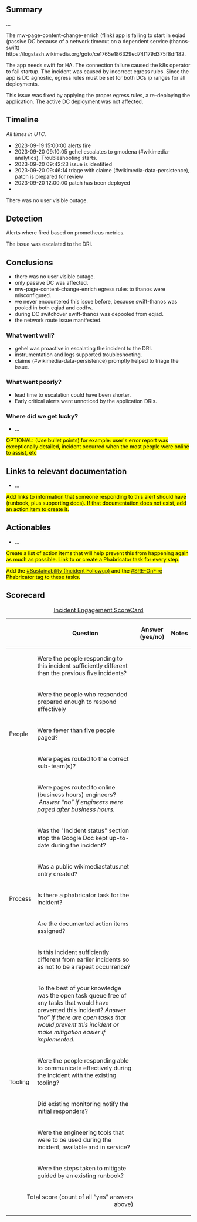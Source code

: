 {{irdoc|status=draft}}

== Summary ==
{{Incident scorecard
| task = https://phabricator.wikimedia.org/T346877
| paged-num = 
| responders-num = 1
| coordinators = 1
| start = 2023-09-19 15:00:00
| end = 2024-09-20 12:00:00
| metrics = https://wikitech.wikimedia.org/wiki/MediaWiki_Event_Enrichment/SLO/Mediawiki_Page_Content_Change_Enrichment
| impact = There was no impact on the application SLO. This incident manifested on the passive DC deployment. The active DC deployment had no SLI degradation. Clients were not affected.
}}

…

<!-- Reminder: No private information on this page! -->The mw-page-content-change-enrich (flink) app is failing to start in eqiad (passive DC because of a network timeout on a dependent service (thanos-swift) <nowiki>https://logstash.wikimedia.org/goto/ce1765e186329ed74f179d375f8df182</nowiki>.

The app needs swift for HA. The connection failure caused the k8s operator to fail startup. The incident was caused by incorrect egress rules. Since the app is DC agnostic, egress rules must be set for both DCs ip ranges for all deployments.

This issue was fixed by applying the proper egress rules, a re-deploying the application. The active DC deployment was not affected.{{TOC|align=right}}

==Timeline==


''All times in UTC.''

*2023-09-19 15:00:00 alerts fire
*2023-09-20 09:10:05 gehel escalates to gmodena (#wikimedia-analytics). Troubleshooting starts.
*2023-09-20 09:42:23 issue is identified
*2023-09-20 09:46:14 triage with claime (#wikimedia-data-persistence), patch is prepared for review
*2023-09-20 12:00:00 patch has been deployed 
*

<!-- Reminder: No private information on this page! -->There was no user visible outage.
==Detection==
Alerts where fired based on prometheus metrics. 

The issue was escalated to the DRI.

==Conclusions ==

* there was no user visible outage.
* only passive DC was affected.
* mw-page-content-change-enrich egress rules to thanos were misconfigured.
* we never encountered this issue before, because swift-thanos was pooled in both eqiad and codfw.
* during DC switchover swift-thanos was depooled from eqiad.
* the network route issue manifested.

===What went well?===

* gehel was proactive in escalating the incident to the DRI.
* instrumentation and logs supported troubleshooting.
* claime (#wikimedia-data-persistence) promptly helped to triage the issue.

===What went poorly?===

* lead time to escalation could have been shorter.
* Early critical alerts went unnoticed by the application DRIs.

===Where did we get lucky?===

* …

<mark>OPTIONAL: (Use bullet points) for example: user's error report was exceptionally detailed, incident occurred when the most people were online to assist, etc</mark>

==Links to relevant documentation==

* …

<mark>Add links to information that someone responding to this alert should have (runbook, plus supporting docs). If that documentation does not exist, add an action item to create it.</mark>

==Actionables==

* …

<mark>Create a list of action items that will help prevent this from happening again as much as possible. Link to or create a Phabricator task for every step.</mark>

<mark>Add the [[phab:project/view/4758/|#Sustainability (Incident Followup)]] and the [[phab:project/profile/4626/|#SRE-OnFire]]  Phabricator tag to these tasks.</mark>

==Scorecard==


{| class="wikitable"
|+[[Incident Scorecard|Incident Engagement  ScoreCard]]
!
!Question
!Answer
(yes/no)
!Notes
|-
! rowspan="5" |People
|Were the people responding to this incident sufficiently different than the previous five incidents? 
|
|
|-
|Were the people who responded prepared enough to respond effectively
|
|
|-
|Were fewer than five people paged?
|
|
|-
|Were pages routed to the correct sub-team(s)?
|
|
|-
|Were pages routed to online (business hours) engineers?  ''Answer “no” if engineers were paged after business hours.''
|
|
|-
! rowspan="5" |Process
|Was the "Incident status" section atop the Google Doc kept up-to-date during the incident?
|
|
|-
| Was a public wikimediastatus.net entry created? 
|
|
|-
|Is there a phabricator task for the incident?
|
|
|-
|Are the documented action items assigned?
|
|
|-
|Is this incident sufficiently different from earlier incidents so as not to be a repeat occurrence? 
|
|
|-
! rowspan="5" |Tooling
|To the best of your knowledge was the open task queue free of any tasks that would have prevented this incident? ''Answer “no” if there are''
''open tasks that would prevent this incident or make mitigation easier if implemented.''
|
|
|-
| Were the people responding able to communicate effectively during the incident with the existing tooling?
|
|
|-
|Did existing monitoring notify the initial responders?
|
|
|-
|Were the engineering tools that were to be used during the incident, available and in service? 
|
|
|-
|Were the steps taken to mitigate guided by an existing runbook?
|
|
|-
! colspan="2" align="right" |Total score (count of all “yes” answers above)
|
|
|}